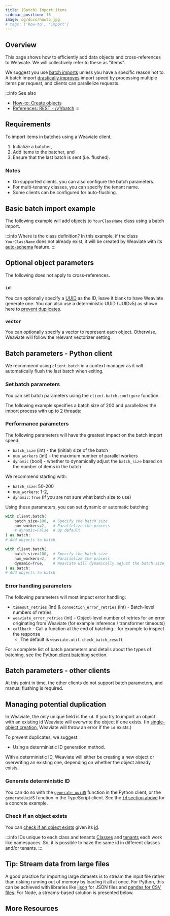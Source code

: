 ```yaml
---
title: (Batch) Import items
sidebar_position: 15
image: og/docs/howto.jpg
# tags: ['how-to', 'import']
---
```





## Overview

This page shows how to efficiently add data objects and cross-references to Weaviate. We will collectively refer to these as "items".

We suggest you use [batch imports](../tutorials/import.md#to-batch-or-not-to-batch) unless you have a specific reason not to. A batch import [drastically improves](../api/rest/objects.md#objects-vs-batch) import speed by processing multiple items per request, and clients can parallelize requests.

:::info See also
- [How-to: Create objects](./create.mdx)
- [References: REST - /v1/batch](../api/rest/batch.md)
:::


## Requirements

To import items in batches using a Weaviate client,

1. Initialize a batcher,
1. Add items to the batcher, and
1. Ensure that the last batch is sent (i.e. flushed).

### Notes

- On supported clients, you can also configure the batch parameters.
- For multi-tenancy classes, you can specify the tenant name.
- Some clients can be configured for auto-flushing.


## Basic batch import example

The following example will add objects to `YourClassName` class using a batch import.

<Tabs groupId="languages">
  <TabItem value="py" label="Python">

  <FilteredTextBlock
    text={PythonCode}
    startMarker="# BasicBatchImportExample"
    endMarker="# END BasicBatchImportExample"
    language="py"
  />

  </TabItem>

  <TabItem value="js" label="JavaScript/TypeScript">

  <FilteredTextBlock
    text={TSCode}
    startMarker="// BasicBatchImportExample"
    endMarker="// END BasicBatchImportExample"
    language="ts"
  />

  </TabItem>

  <TabItem value="java" label="Java">
    <FilteredTextBlock
      text={JavaCode}
      startMarker="// BasicBatchImportExample"
      endMarker="// END BasicBatchImportExample"
      language="java"
    />
  </TabItem>

  <TabItem value="go" label="Go">
    <FilteredTextBlock
      text={GoCode}
      startMarker="// BasicBatchImportExample"
      endMarker="// END BasicBatchImportExample"
      language="go"
    />
  </TabItem>
</Tabs>

:::info Where is the class definition?
In this example, if the class `YourClassName` does not already exist, it will be created by Weaviate with its [auto-schema](../configuration/schema-configuration.md#auto-schema) feature.
:::


## Optional object parameters

The following does not apply to cross-references.

### `id`

You can optionally specify a [UUID](https://en.wikipedia.org/wiki/Universally_unique_identifier) as the ID, leave it blank to have Weaviate generate one. You can also use a deterministic UUID (UUIDv5) as shown here to [prevent duplicates](#managing-potential-duplication).

<Tabs groupId="languages">
  <TabItem value="py" label="Python">

  <FilteredTextBlock
    text={PythonCode}
    startMarker="# BatchImportWithIDExample"
    endMarker="# END BatchImportWithIDExample"
    language="py"
  />

  </TabItem>

  <TabItem value="js" label="JavaScript/TypeScript">

  <FilteredTextBlock
    text={TSCode}
    startMarker="// BatchImportWithIDExample"
    endMarker="// END BatchImportWithIDExample"
    language="ts"
  />

  </TabItem>

  <TabItem value="java" label="Java">
    <FilteredTextBlock
      text={JavaCode}
      startMarker="// BatchImportWithIDExample"
      endMarker="// END BatchImportWithIDExample"
      language="java"
    />
  </TabItem>

  <TabItem value="go" label="Go">
    <FilteredTextBlock
      text={GoCode}
      startMarker="// BatchImportWithIDExample"
      endMarker="// END BatchImportWithIDExample"
      language="go"
    />
  </TabItem>
</Tabs>

### `vector`

You can optionally specify a vector to represent each object. Otherwise, Weaviate will follow the relevant vectorizer setting.

<Tabs groupId="languages">
  <TabItem value="py" label="Python">

  <FilteredTextBlock
    text={PythonCode}
    startMarker="# BatchImportWithVectorExample"
    endMarker="# END BatchImportWithVectorExample"
    language="py"
  />

  </TabItem>

  <TabItem value="js" label="JavaScript/TypeScript">

  <FilteredTextBlock
    text={TSCode}
    startMarker="// BatchImportWithVectorExample"
    endMarker="// END BatchImportWithVectorExample"
    language="ts"
  />

  </TabItem>

  <TabItem value="java" label="Java">
    <FilteredTextBlock
      text={JavaCode}
      startMarker="// BatchImportWithVectorExample"
      endMarker="// END BatchImportWithVectorExample"
      language="java"
    />
  </TabItem>

  <TabItem value="go" label="Go">
    <FilteredTextBlock
      text={GoCode}
      startMarker="// BatchImportWithVectorExample"
      endMarker="// END BatchImportWithVectorExample"
      language="go"
    />
  </TabItem>
</Tabs>


## Batch parameters - Python client

We recommend using `client.batch` in a context manager as it will automatically flush the last batch when exiting.

### Set batch parameters

You can set batch parameters using the `client.batch.configure` function.

The following example specifies a batch size of 200 and parallelizes the import process with up to 2 threads:

<FilteredTextBlock
  text={PythonCode}
  startMarker="# ConfigureBatchImportExample"
  endMarker="# END ConfigureBatchImportExample"
  language="py"
/>


### Performance parameters

The following parameters will have the greatest impact on the batch import speed:
- `batch_size` (int) - the (initial) size of the batch
- `num_workers` (int) - the maximum number of parallel workers
- `dynamic` (bool) - whether to dynamically adjust the `batch_size` based on the number of items in the batch

We recommend starting with:
- `batch_size`: 50-200
- `num_workers`: 1-2,
- `dynamic`: `True` (if you are not sure what batch size to use)

Using these parameters, you can set dynamic or automatic batching:

<Tabs groupId="languages">
<TabItem value="auto" label="Automatic">

```python
with client.batch(
    batch_size=100,  # Specify the batch size
    num_workers=2,   # Parallelize the process
    # dynamic=False  # By default
) as batch:
# Add objects to batch
```

</TabItem>
<TabItem value="dynamic" label="Dynamic">

```python
with client.batch(
    batch_size=100,  # Specify the batch size
    num_workers=2,   # Parallelize the process
    dynamic=True,    # Weaviate will dynamically adjust the batch size
) as batch:
# Add objects to batch
```

</TabItem>
</Tabs>


### Error handling parameters

The following parameters will most impact error handling:
- `timeout_retries` (int) & `connection_error_retries` (int) - Batch-level numbers of retries
- `weaviate_error_retries` (int) - Object-level number of retries for an error originating from Weaviate (for example inference / transformer timeouts)
- `callback` - Call a function at the end of batching - for example to inspect the response
    - The default is `weaviate.util.check_batch_result`

For a complete list of batch parameters and details about the types of batching, see the [Python client batching](../client-libraries/python.md#batching) section.


## Batch parameters - other clients

At this point in time, the other clients do not support batch parameters, and manual flushing is required.


## Managing potential duplication

In Weaviate, the only unique field is the `id`. If you try to import an object with an existing id Weaviate will overwrite the object if one exists. (In [single-object creation](./create.mdx), Weaviate will throw an error if the `id` exists.)

To prevent duplicates, we suggest:
- Using a deterministic ID generation method.

With a deterministic ID, Weaviate will either be creating a new object or overwriting an existing one, depending on whether the object already exists.

### Generate deterministic ID

You can do so with the [`generate_uuid5`](https://weaviate-python-client.readthedocs.io/en/stable/weaviate.util.html#weaviate.util.generate_uuid5) function in the Python client, or the `generateUuid5` function in the TypeScript client. See the [`id` section above](#id) for a concrete example.

### Check if an object exists

You can [check if an object exists](./read.mdx#check-object-existence) given its [id](../api/graphql/additional-properties.md#id).

:::info IDs unique to each class and tenants
[Classes](../concepts/data.md#class-collections) and [tenants](../concepts/data.md#multi-tenancy) each work like namespaces. So, it is possible to have the same id in different classes and/or tenants.
:::

## Tip: Stream data from large files

A good practice for importing large datasets is to stream the input file rather than risking running out of memory by loading it all at once. For Python, this can be achieved with libraries like [ijson](https://pypi.org/project/ijson/) for JSON files and [pandas for CSV files](https://pandas.pydata.org/docs/reference/api/pandas.read_csv.html). For Node, a streams-based solution is presented below.

<Tabs groupId="languages">
  <TabItem value="py" label="Python - JSON">

  <FilteredTextBlock
    text={PythonCode}
    startMarker="# START JSON streaming"
    endMarker="# END JSON streaming"
    language="py"
  />

  </TabItem>
  <TabItem value="pycsv" label="Python - CSV">

  <FilteredTextBlock
    text={PythonCode}
    startMarker="# START CSV streaming"
    endMarker="# END CSV streaming"
    language="py"
  />

  </TabItem>
  <TabItem value="js" label="TypeScript - JSON">

  <FilteredTextBlock
    text={TSCode}
    startMarker="// START JSON streaming"
    endMarker="// END JSON streaming"
    language="ts"
  />

  </TabItem>
  <TabItem value="jscsv" label="TypeScript - CSV">

  <FilteredTextBlock
    text={TSCode}
    startMarker="// START CSV streaming"
    endMarker="// END CSV streaming"
    language="ts"
  />

  </TabItem>
</Tabs>


## More Resources


<DocsMoreResources />
